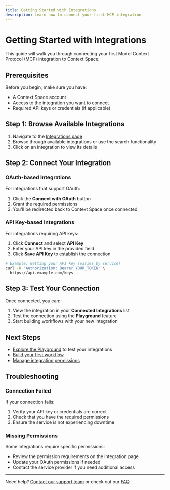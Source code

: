 ```yaml
---
title: Getting Started with Integrations
description: Learn how to connect your first MCP integration
---
```


# Getting Started with Integrations

This guide will walk you through connecting your first Model Context Protocol (MCP) integration to Context Space.

## Prerequisites

Before you begin, make sure you have:

- A Context Space account
- Access to the integration you want to connect
- Required API keys or credentials (if applicable)

## Step 1: Browse Available Integrations

1. Navigate to the [Integrations page](/integrations)
2. Browse through available integrations or use the search functionality
3. Click on an integration to view its details

## Step 2: Connect Your Integration

### OAuth-based Integrations

For integrations that support OAuth:

1. Click the **Connect with OAuth** button
2. Grant the required permissions
3. You'll be redirected back to Context Space once connected

### API Key-based Integrations

For integrations requiring API keys:

1. Click **Connect** and select **API Key**
2. Enter your API key in the provided field
3. Click **Save API Key** to establish the connection

```bash
# Example: Getting your API key (varies by service)
curl -H "Authorization: Bearer YOUR_TOKEN" \
  https://api.example.com/keys
```

## Step 3: Test Your Connection

Once connected, you can:

1. View the integration in your **Connected Integrations** list
2. Test the connection using the **Playground** feature
3. Start building workflows with your new integration

## Next Steps

- [Explore the Playground](/docs/playground) to test your integrations
- [Build your first workflow](/docs/workflows/creating-workflows)
- [Manage integration permissions](/docs/integrations/permissions)

## Troubleshooting

### Connection Failed

If your connection fails:

1. Verify your API key or credentials are correct
2. Check that you have the required permissions
3. Ensure the service is not experiencing downtime

### Missing Permissions

Some integrations require specific permissions:

- Review the permission requirements on the integration page
- Update your OAuth permissions if needed
- Contact the service provider if you need additional access

---

Need help? [Contact our support team](/support) or check out our [FAQ](/docs/faq).